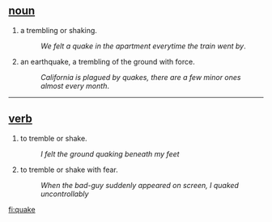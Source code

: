 == [[noun]] ==
#a trembling or shaking.
#:''We felt a quake in the apartment everytime the train went by''.
#an earthquake, a trembling of the ground with force.
#:''California is plagued by quakes, there are a few minor ones almost every month''.

----

== [[verb]] ==
#to tremble or shake.
#:''I felt the ground quaking beneath my feet''
#to tremble or shake with fear.
#:''When the bad-guy suddenly appeared on screen, I quaked uncontrollably''

[[fi:quake]]